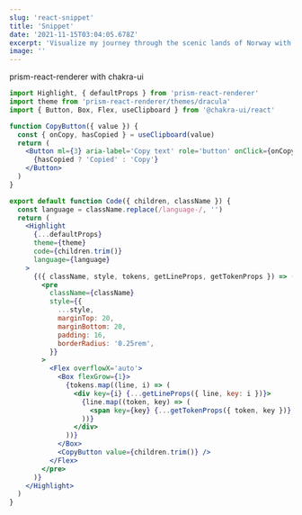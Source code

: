 ```yaml
---
slug: 'react-snippet'
title: 'Snippet'
date: '2021-11-15T03:04:05.678Z'
excerpt: 'Visualize my journey through the scenic lands of Norway with rich, stunning pictures and daily travel logs.'
image: ''
---
```


prism-react-renderer
with chakra-ui

```jsx
import Highlight, { defaultProps } from 'prism-react-renderer'
import theme from 'prism-react-renderer/themes/dracula'
import { Button, Box, Flex, useClipboard } from '@chakra-ui/react'

function CopyButton({ value }) {
  const { onCopy, hasCopied } = useClipboard(value)
  return (
    <Button ml={3} aria-label='Copy text' role='button' onClick={onCopy}>
      {hasCopied ? 'Copied' : 'Copy'}
    </Button>
  )
}

export default function Code({ children, className }) {
  const language = className.replace(/language-/, '')
  return (
    <Highlight
      {...defaultProps}
      theme={theme}
      code={children.trim()}
      language={language}
    >
      {({ className, style, tokens, getLineProps, getTokenProps }) => (
        <pre
          className={className}
          style={{
            ...style,
            marginTop: 20,
            marginBottom: 20,
            padding: 16,
            borderRadius: '0.25rem',
          }}
        >
          <Flex overflowX='auto'>
            <Box flexGrow={1}>
              {tokens.map((line, i) => (
                <div key={i} {...getLineProps({ line, key: i })}>
                  {line.map((token, key) => (
                    <span key={key} {...getTokenProps({ token, key })} />
                  ))}
                </div>
              ))}
            </Box>
            <CopyButton value={children.trim()} />
          </Flex>
        </pre>
      )}
    </Highlight>
  )
}
```
